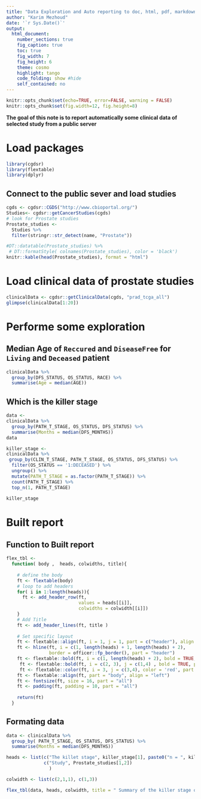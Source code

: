 ```yaml
---
title: "Data Exploration and Auto reporting to doc, html, pdf, markdown format"
author: "Karim Mezhoud"
date: '`r Sys.Date()`'
output:
  html_document:
    number_sections: true
    fig_caption: true
    toc: true
    fig_width: 7
    fig_height: 6
    theme: cosmo
    highlight: tango
    code_folding: show #hide
    self_contained: no
---
```


```r
knitr::opts_chunk$set(echo=TRUE, error=FALSE, warning = FALSE)
knitr::opts_chunk$set(fig.width=12, fig.height=8) 
```



**The goal of this note is to report automatically  some clinical data of selected study from a public server**

# Load packages
```r
library(cgdsr)
library(flextable)
library(dplyr)
```

## Connect to the public sever and load studies

```r
cgds <- cgdsr::CGDS("http://www.cbioportal.org/")
Studies<- cgdsr::getCancerStudies(cgds)
# look for Prostate studies
Prostate_studies <-
  Studies %>%
  filter(stringr::str_detect(name, "Prostate"))

#DT::datatable(Prostate_studies) %>%
 # DT::formatStyle( colnames(Prostate_studies), color = 'black')
knitr::kable(head(Prostate_studies), format = "html")
```

# Load clinical data of prostate studies
```r
clinicalData <- cgdsr::getClinicalData(cgds, "prad_tcga_all")
glimpse(clinicalData[1:20])
```

# Performe some exploration

## Median Age of `Reccured` and `DiseaseFree` for `Living` and `Deceased` patient

```r
clinicalData %>%
  group_by(DFS_STATUS, OS_STATUS, RACE) %>%
  summarise(Age = median(AGE))
```

## Which is the killer stage
```r
data <-
clinicalData %>%
  group_by(PATH_T_STAGE, OS_STATUS, DFS_STATUS) %>%
  summarise(Months = median(DFS_MONTHS))
data
```


```r
killer_stage <- 
clinicalData %>%
 group_by(CLIN_T_STAGE, PATH_T_STAGE, OS_STATUS, DFS_STATUS) %>%
  filter(OS_STATUS == '1:DECEASED') %>%
  ungroup() %>%
  mutate(PATH_T_STAGE = as.factor(PATH_T_STAGE)) %>%
  count(PATH_T_STAGE) %>%
  top_n(1, PATH_T_STAGE)
 
killer_stage
```

# Built report
## Function to Built report

```r

flex_tbl <- 
  function( body ,  heads, colwidths, title){
    
    # define the body 
    ft <- flextable(body)
    # loop to add headers
    for( i in 1:length(heads)){
      ft <- add_header_row(ft, 
                           values = heads[[i]], 
                           colwidths = colwidth[[i]])
    }
    # Add Title
    ft <- add_header_lines(ft, title )
    
    # Set specific layout
    ft <- flextable::align(ft, i = 1, j = 1, part = c("header"), align = "center") 
    ft <- hline(ft, i = c(1, length(heads) + 1, length(heads) + 2),
                border = officer::fp_border(), part = "header")
    ft <- flextable::bold(ft, i = c(1, length(heads) + 2), bold = TRUE, part = "header")
     ft <- flextable::bold(ft, i = c(2, 3), j = c(1,4) , bold = TRUE, part = "header")
     ft <- flextable::color(ft, i = 3, j = c(3,4), color = 'red', part = "header")
    ft <- flextable::align(ft, part = "body", align = "left")
    ft <- fontsize(ft, size = 16, part = "all")
    ft <- padding(ft, padding = 10, part = "all")
    
    return(ft)
  }

```

## Formating data
```r
data <- clinicalData %>%
  group_by( PATH_T_STAGE, OS_STATUS, DFS_STATUS) %>%
  summarise(Months = median(DFS_MONTHS))

heads <- list(c("The killet stage", killer_stage[1], paste0("n = ", killer_stage[2])),
              c("Study", Prostate_studies[1,2])
                )

colwidth <- list(c(2,1,1), c(1,3))

flex_tbl(data, heads, colwidth, title = " Summary of the killer stage of Prostate Cancer")
```


